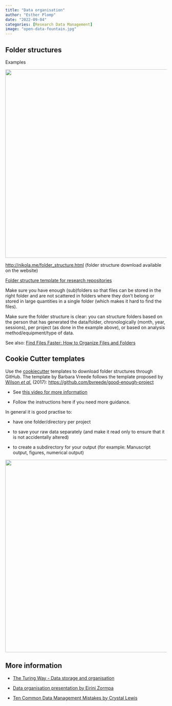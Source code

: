 ```yaml
---
title: "Data organisation"
author: "Esther Plomp"
date: "2022-09-04"
categories: [Research Data Management]
image: "open-data-fountain.jpg"
---
```


## Folder structures

Examples

![](images/paste-480EB3EE.png){width="589"}

<http://nikola.me/folder_structure.html> (folder structure download available on the website)

[Folder structure template for research repositories](https://doi.org/10.5281/zenodo.4410128)

Make sure you have enough (sub)folders so that files can be stored in the right folder and are not scattered in folders where they don't belong or stored in large quantities in a single folder (which makes it hard to find the files).

Make sure the folder structure is clear: you can structure folders based on the person that has generated the data/folder, chronologically (month, year, sessions), per project (as done in the example above), or based on analysis method/equipment/type of data.

See also: [Find Files Faster: How to Organize Files and Folders](https://zapier.com/blog/organize-files-folders/)

## Cookie Cutter templates

Use the [cookiecutter](https://github.com/cookiecutter/cookiecutter) templates to download folder structures through GitHub. The template by Barbara Vreede follows the template proposed by [Wilson *et al.*](https://doi.org/10.1371/journal.pcbi.1005510) (2017): <https://github.com/bvreede/good-enough-project>

-   See [this video for more information](https://vimeo.com/462773031)

-   Follow the instructions here if you need more guidance.

In general it is good practise to:

-   have one folder/directory per project

-   to save your raw data separately (and make it read only to ensure that it is not accidentally altered)

-   to create a subdirectory for your output (for example: Manuscript output, figures, numerical output)

![](images/paste-B5D16106.png){width="602"}

## More information

-   [The Turing Way - Data storage and organisation](https://the-turing-way.netlify.app/reproducible-research/rdm/rdm-storage.html)

-   [Data organisation presentation by Eirini Zormpa](https://eirini-zormpa.github.io/frictionless-data-workshop/data-organisation.html#1)

-   [Ten Common Data Management Mistakes by Crystal Lewis](https://cghlewis.com/talk/sssp_ecf/)
